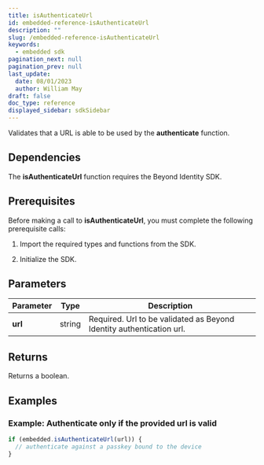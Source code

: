 ```yaml
---
title: isAuthenticateUrl
id: embedded-reference-isAuthenticateUrl
description: ""
slug: /embedded-reference-isAuthenticateUrl
keywords:
  - embedded sdk
pagination_next: null
pagination_prev: null
last_update:
  date: 08/01/2023
  author: William May
draft: false
doc_type: reference
displayed_sidebar: sdkSidebar
---
```


Validates that a URL is able to be used by the **authenticate** function.

## Dependencies

The **isAuthenticateUrl** function requires the Beyond Identity SDK.

<InstallationAll />

## Prerequisites

Before making a call to **isAuthenticateUrl**, you must complete the following prerequisite calls:

1. Import the required types and functions from the SDK.

  <ImportAll />

2. Initialize the SDK.

  <InitializeAll />

## Parameters

| Parameter | Type | Description |
| --- | --- | --- |
| **url** | string | Required. Url to be validated as Beyond Identity authentication url. |

## Returns

Returns a boolean.

## Examples

### Example: Authenticate only if the provided url is valid

```javascript
if (embedded.isAuthenticateUrl(url)) {
  // authenticate against a passkey bound to the device
}
```

